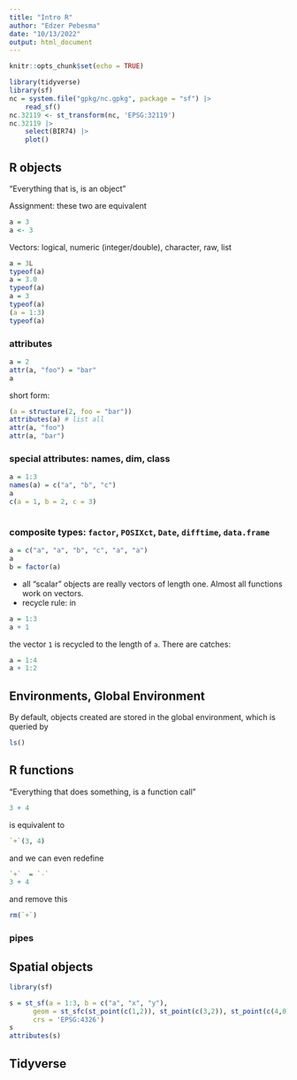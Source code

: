 ```yaml
---
title: "Intro R"
author: "Edzer Pebesma"
date: "10/13/2022"
output: html_document
---
```


```r
knitr::opts_chunk$set(echo = TRUE)
```


```r
library(tidyverse)
library(sf)
nc = system.file("gpkg/nc.gpkg", package = "sf") |>
    read_sf()
nc.32119 <- st_transform(nc, 'EPSG:32119')
nc.32119 |>
    select(BIR74) |>
    plot()
```
## R objects

"Everything that is, is an object"

Assignment: these two are equivalent
```r
a = 3
a <- 3
```
Vectors: logical, numeric (integer/double), character, raw, list 

```r
a = 3L
typeof(a)
a = 3.0
typeof(a)
a = 3
typeof(a)
(a = 1:3)
typeof(a)
```

### attributes

```r
a = 2
attr(a, "foo") = "bar"
a
```

short form:

```r
(a = structure(2, foo = "bar"))
attributes(a) # list all
attr(a, "foo")
attr(a, "bar")
```

### special attributes: names, dim, class

```r
a = 1:3
names(a) = c("a", "b", "c")
a
c(a = 1, b = 2, c = 3)
```

```r

```

### composite types: `factor`, `POSIXct`, `Date`, `difftime`, `data.frame`

```r
a = c("a", "a", "b", "c", "a", "a")
a
b = factor(a)
```
* all "scalar" objects are really vectors of length one. Almost all functions work on vectors.
* recycle rule: in

```r
a = 1:3
a + 1
```
the vector `1` is recycled to the length of `a`. There are catches:
```r
a = 1:4
a + 1:2
```



## Environments, Global Environment

By default, objects created are stored in the global environment, which is queried by
```r
ls()
```

## R functions

"Everything that does something, is a function call"

```r
3 + 4
```
is equivalent to 
```r
`+`(3, 4)
```
and we can even redefine
```r
`+`  = `-`
3 + 4
```
and remove this
```r
rm(`+`)
```

### pipes

## Spatial objects

```r
library(sf)
```

```r
s = st_sf(a = 1:3, b = c("a", "x", "y"), 
      geom = st_sfc(st_point(c(1,2)), st_point(c(3,2)), st_point(c(4,0))),
      crs = 'EPSG:4326')
s
attributes(s)
```

## Tidyverse

